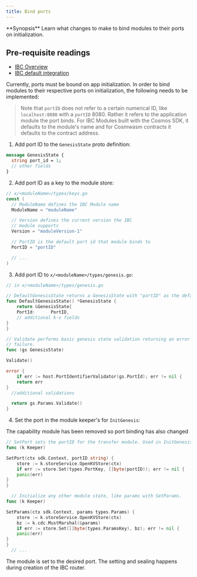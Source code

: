 ```yaml
---
title: Bind ports
---
```


<Note>
**Synopsis**
Learn what changes to make to bind modules to their ports on initialization.
</Note>

<Note>

## Pre-requisite readings

* [IBC Overview](/docs/ibc/v10.1.x/overview)
* [IBC default integration](/docs/ibc/v10.1.x/integration)

</Note>
Currently, ports must be bound on app initialization. In order to bind modules to their respective ports on initialization, the following needs to be implemented:

> Note that `portID` does not refer to a certain numerical ID, like `localhost:8080` with a `portID` 8080. Rather it refers to the application module the port binds. For IBC Modules built with the Cosmos SDK, it defaults to the module's name and for Cosmwasm contracts it defaults to the contract address.

1. Add port ID to the `GenesisState` proto definition:

```protobuf
message GenesisState {
  string port_id = 1;
  // other fields
}
```

2. Add port ID as a key to the module store:

```go expandable
// x/<moduleName>/types/keys.go
const (
  // ModuleName defines the IBC Module name
  ModuleName = "moduleName"

  // Version defines the current version the IBC
  // module supports
  Version = "moduleVersion-1"

  // PortID is the default port id that module binds to
  PortID = "portID"

  // ...
)
```

3. Add port ID to `x/<moduleName>/types/genesis.go`:

```go expandable
// in x/<moduleName>/types/genesis.go

// DefaultGenesisState returns a GenesisState with "portID" as the default PortID.
func DefaultGenesisState() *GenesisState {
    return &GenesisState{
    PortId:      PortID,
    // additional k-v fields
}
}

// Validate performs basic genesis state validation returning an error upon any
// failure.
func (gs GenesisState)

Validate()

error {
    if err := host.PortIdentifierValidator(gs.PortId); err != nil {
    return err
}
  //additional validations

  return gs.Params.Validate()
}
```

4. Set the port in the module keeper's for `InitGenesis`:

<Note>
The capability module has been removed so port binding has also changed
</Note>

```go expandable
// SetPort sets the portID for the transfer module. Used in InitGenesis
func (k Keeper)

SetPort(ctx sdk.Context, portID string) {
    store := k.storeService.OpenKVStore(ctx)
    if err := store.Set(types.PortKey, []byte(portID)); err != nil {
    panic(err)
}
}

  // Initialize any other module state, like params with SetParams.
func (k Keeper)

SetParams(ctx sdk.Context, params types.Params) {
    store := k.storeService.OpenKVStore(ctx)
    bz := k.cdc.MustMarshal(&params)
    if err := store.Set([]byte(types.ParamsKey), bz); err != nil {
    panic(err)
}
}
  // ...
```

The module is set to the desired port. The setting and sealing happens during creation of the IBC router.
